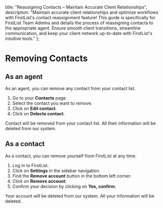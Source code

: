 
<meta name="og:title" content="Maintain Accurate Client Relationships with FirstList Contact Reassignment (For Team Admins)" />
<meta name="og:description" content="Ensure smooth client transitions! Learn how FirstList Team Admins can reassign contacts to the right agents. Maintain accurate client relationships & optimize workflows." />

  title: "Reassigning Contacts – Maintain Accurate Client Relationships",
  description: "Maintain accurate client relationships and optimize workflows with FirstList's contact reassignment feature! This guide is specifically for FirstList Team Admins and details the process of reassigning contacts to the appropriate agent. Ensure smooth client transitions, streamline communication, and keep your client network up-to-date with FirstList's intuitive tools."
};

<HeroPattern />

# Removing Contacts

## As an agent

As an agent, you can remove any contact from your contact list.

1. Go to your **Contacts** page.
2. Select the contact you want to remove.
3. Click on **Edit contact**.
4. Click on **Delecte contact**.

Contact will be removed from your contact list. All their information will be deleted from our system.

## As a contact

As a contact, you can remove yourself from FirstList at any time.

1. Log in to FirstList.
2. Click on **Settings** in the sidebar navigation.
3. Find the **Remove account** button in the bottom left corner.
4. Click on **Remove account**.
5. Confirm your decision by clicking on **Yes, confirm**.

Your account will be deleted from our system. All your information will be deleted.
